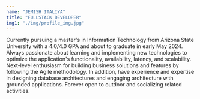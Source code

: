 ```yaml
---
name: "JEMISH ITALIYA"
title: "FULLSTACK DEVELOPER"
img1: "./img/profile_img.jpg"
---
```


Currently pursuing a master's in Information Technology from Arizona State University with a 4.0/4.0 GPA and about to graduate in early May 2024. Always passionate about learning and implementing new technologies to optimize the application's functionality, availability, latency, and scalability. Next-level enthusiasm for building business solutions and features by following the Agile methodology. In addition, have experience and expertise in designing database architectures and engaging architecture with grounded applications. Forever open to outdoor and socializing related activities.
